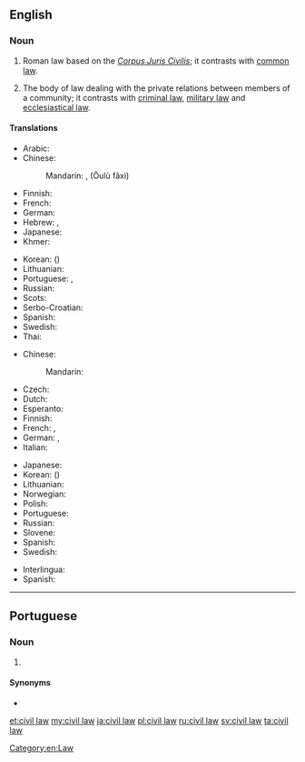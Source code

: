 ==English==
{{wikipedia}}

===Noun===
{{en-noun|head=[[civil]] [[law]]}}

# {{label|en|legal}} Roman law based on the ''[[Corpus Juris Civilis]]''; it contrasts with [[common law]].
# {{label|en|legal}} The body of law dealing with the private relations between members of a community; it contrasts with [[criminal law]], [[military law]] and [[ecclesiastical law]].

====Translations====
{{trans-top|legal system contrasting with common law}}
* Arabic: {{t|ar|قَانُون مَدَنِيّ|m}}
* Chinese:
*: Mandarin: {{lang|und|sc=Hant|[[歐陸]][[法系]]}}, {{lang|und|sc=Hans|[[欧陆]][[法系]]}} (Ōulù fǎxì)
* Finnish: {{t|fi|säädösoikeus}}
* French: {{t+|fr|droit civil|m}}
* German: {{t|de|kontinentaleuropäischer Rechtskreis|m}}
* Hebrew: {{t|he|המשפט הקונטיננטלי}}, {{t|he|משפט אזרחי}}
* Japanese: {{t|ja|大陸法|tr=たいりくほう, tairiku hō}}
* Khmer: {{t|km|ច្បាប់រដ្ឋប្បវេណី|tr=jbab roth pak ve ni|sc=Khmr}}
{{trans-mid}}
* Korean: {{t|ko|대륙법|sc=Kore}} ({{t+|ko|大陸法|sc=Kore}})
* Lithuanian: {{t|lt|kontinentinė teisė}}
* Portuguese: {{t|pt|civil law|f}}, {{t|pt|direito romano-germânico|m}}
* Russian: {{t|ru|рома́но-герма́нское пра́во|n}}
* Scots: {{t|sco|ceevil law}}
* Serbo-Croatian: {{t|sh|građansko pravo|n}}
* Spanish: {{t|es|derecho continental|m}}
* Swedish: {{t+|sv|civilrätt|c}}
* Thai: {{t|th|กฎหมายแพ่ง|tr=gòd măai pâeng|sc=Thai}}
{{trans-bottom}}

{{trans-top|body of law dealing with private relations}}
* Chinese:
*: Mandarin: {{t+|cmn|民法|tr=mínfǎ|sc=Hani}}
* Czech: {{t|cs|občanské právo|n}}
* Dutch: {{t|nl|burgerlijk Wetboek}}
* Esperanto: {{t|eo|civila kodo}}
* Finnish: {{t|fi|siviilioikeus}}
* French: {{t+|fr|droit civil|m}}, {{t+|fr|code civil|m}}
* German: {{t+|de|Zivilrecht|n}}, {{t+|de|Privatrecht|n}}
* Italian: {{t+|it|diritto civile|m}}
{{trans-mid}}
* Japanese: {{t+|ja|民法|tr=みんぽう, mimpō|sc=Jpan}}
* Korean: {{t+|ko|민법|sc=Kore}} ({{t+|ko|民法|sc=Kore}})
* Lithuanian: {{t|lt|civiline teise}}
* Norwegian: {{t|no|privatrecht}}
* Polish: {{t|pl|prawo cywilne|n}}
* Portuguese: {{t|pt|direito civil|m}}
* Russian: {{t+|ru|гражда́нское пра́во|n}}
* Slovene: {{t|sl|civilno pravo|n}}
* Spanish: {{t|es|derecho civil|m}}
* Swedish: {{t+|sv|civilrätt|c}}
{{trans-bottom}}

{{checktrans-top}}
* Interlingua: {{t-check|ia|derecto civil}}
* Spanish: {{t-check|es|ley civil|f}}
{{trans-bottom}}

[[Category:en:Law]]

----

==Portuguese==

===Noun===
{{pt-noun|f|-}}

# {{label|pt|legal}} {{l|en|civil law}} {{gloss|legal system contrasting with common law}}

====Synonyms====
* {{l|pt|direito romano-germânico}}

[[et:civil law]]
[[my:civil law]]
[[ja:civil law]]
[[pl:civil law]]
[[ru:civil law]]
[[sv:civil law]]
[[ta:civil law]]